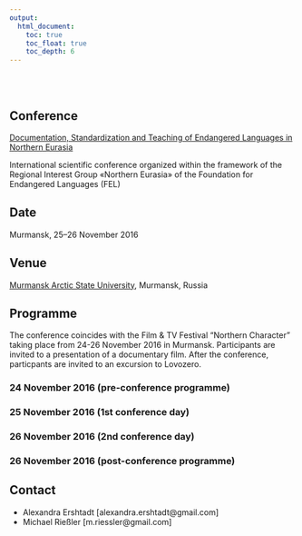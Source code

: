 ```yaml
---
output:
  html_document:
    toc: true
    toc_float: true
    toc_depth: 6
---
```


</br>
</br>

## Conference

[Documentation, Standardization and Teaching of Endangered Languages in Northern Eurasia](http://langdoc.github.io/RIGNE2016/eng.html)

International scientific conference organized within the framework of the Regional Interest Group «Northern Eurasia» of the Foundation for Endangered Languages (FEL)

## Date

Murmansk, 25–26 November 2016

## Venue

[Murmansk Arctic State University](http://www.mspu.edu.ru), Murmansk, Russia

## Programme

The conference coincides with the Film & TV Festival "Northern Character" taking place from 24-26 November 2016 in Murmansk. Participants are invited to a presentation of a documentary film. After the conference, particpants are invited to an excursion to Lovozero. 

### 24 November 2016 (pre-conference programme)

### 25 November 2016 (1st conference day)

### 26 November 2016 (2nd conference day)

### 26 November 2016 (post-conference programme)


## Contact

* Alexandra Ershtadt [alexandra.ershtadt@gmail.com]
* Michael Rießler [m.riessler@gmail.com]
